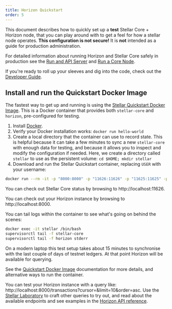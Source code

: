 ```yaml
---
title: Horizon Quickstart
order: 5
---
```



This document describes how to quickly set up a **test** Stellar Core + Horizon node, that you can play around with to get a feel for how a stellar node operates. **This configuration is not secure!** It is **not** intended as a guide for production administration.

For detailed information about running Horizon and Stellar Core safely in production see the [Run and API Server](run-api-server/index.mdx) and [Run a Core Node](../run-core-node/index.mdx).

If you're ready to roll up your sleeves and dig into the code, check out the [Developer Guide](https://github.com/stellar/go/blob/master/services/horizon/internal/docs/developing.md).

## Install and run the Quickstart Docker Image

The fastest way to get up and running is using the [Stellar Quickstart Docker Image](https://github.com/stellar/docker-stellar-core-horizon). This is a Docker container that provides both `stellar-core` and `horizon`, pre-configured for testing.

1. Install [Docker](https://www.docker.com/get-started).
2. Verify your Docker installation works: `docker run hello-world`
3. Create a local directory that the container can use to record state. This is helpful because it can take a few minutes to sync a new `stellar-core` with enough data for testing, and because it allows you to inspect and modify the configuration if needed. Here, we create a directory called `stellar` to use as the persistent volume: `cd $HOME; mkdir stellar`
4. Download and run the Stellar Quickstart container, replacing `USER` with your username:

<CodeExample>

```bash
docker run --rm -it -p "8000:8000" -p "11626:11626" -p "11625:11625" -p"8002:5432" -v $HOME/stellar:/opt/stellar --name stellar stellar/quickstart --testnet
```

</CodeExample>

You can check out Stellar Core status by browsing to http://localhost:11626.

You can check out your Horizon instance by browsing to http://localhost:8000.

You can tail logs within the container to see what's going on behind the scenes:

<CodeExample>

```bash
docker exec -it stellar /bin/bash
supervisorctl tail -f stellar-core
supervisorctl tail -f horizon stderr
```

</CodeExample>

On a modern laptop this test setup takes about 15 minutes to synchronise with the last couple of days of testnet ledgers. At that point Horizon will be available for querying.

See the [Quickstart Docker Image](https://github.com/stellar/docker-stellar-core-horizon) documentation for more details, and alternative ways to run the container.

You can test your Horizon instance with a query like: http://localhost:8000/transactions?cursor=&limit=10&order=asc. Use the [Stellar Laboratory](https://www.stellar.org/laboratory/) to craft other queries to try out, and read about the available endpoints and see examples in the [Horizon API reference](../.././api/introduction/index.mdx).
